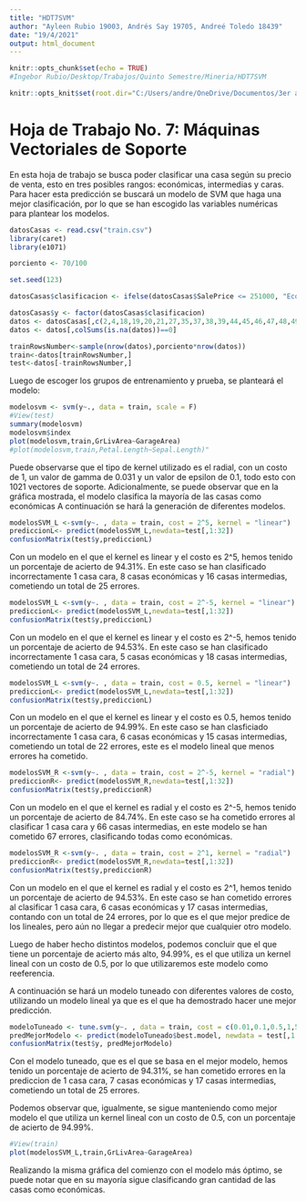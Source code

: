 ```yaml
---
title: "HDT7SVM"
author: "Ayleen Rubio 19003, Andrés Say 19705, Andreé Toledo 18439"
date: "19/4/2021"
output: html_document
---
```


```r
knitr::opts_chunk$set(echo = TRUE)
#Ingebor Rubio/Desktop/Trabajos/Quinto Semestre/Mineria/HDT7SVM

knitr::opts_knit$set(root.dir="C:/Users/andre/OneDrive/Documentos/3er año/1er semestre/Minería de datos/proyecto/HDT7SVM")
```

# Hoja de Trabajo No. 7: Máquinas Vectoriales de Soporte

En esta hoja de trabajo se busca poder clasificar una casa según su precio de venta, esto en tres posibles rangos: económicas, intermedias y caras. Para hacer esta predicción se buscará un modelo de SVM que haga una mejor clasificación, por lo que se han escogido las variables numéricas para plantear los modelos.

```r
datosCasas <- read.csv("train.csv")
library(caret)
library(e1071)

porciento <- 70/100

set.seed(123)

datosCasas$clasificacion <- ifelse(datosCasas$SalePrice <= 251000, "Economicas", ifelse(datosCasas$SalePrice <= 538000, "Intermedias", ifelse(datosCasas$SalePrice <= 755000, "Caras")))

datosCasas$y <- factor(datosCasas$clasificacion)
datos <- datosCasas[,c(2,4,18,19,20,21,27,35,37,38,39,44,45,46,47,48,49,50,51,52,53,55,57,60,62,63,67,68,69,70,71,72,76,77,78,83)]
datos <- datos[,colSums(is.na(datos))==0]

trainRowsNumber<-sample(nrow(datos),porciento*nrow(datos))
train<-datos[trainRowsNumber,]
test<-datos[-trainRowsNumber,]
```

Luego de escoger los grupos de entrenamiento y prueba, se planteará el modelo:

```r
modelosvm <- svm(y~., data = train, scale = F)
#View(test)
summary(modelosvm)
modelosvm$index
plot(modelosvm,train,GrLivArea~GarageArea)
#plot(modelosvm,train,Petal.Length~Sepal.Length)"
```

Puede observarse que el tipo de kernel utilizado es el radial, con un costo de 1, un valor de gamma de 0.031 y un valor de epsilon de 0.1, todo esto con 1021 vectores de soporte. Adicionalmente, se puede observar que en la gráfica mostrada, el modelo clasifica la mayoría de las casas como económicas 
A continuación se hará la generación de diferentes modelos.

```r
modelosSVM_L <-svm(y~. , data = train, cost = 2^5, kernel = "linear")
prediccionL<- predict(modelosSVM_L,newdata=test[,1:32])
confusionMatrix(test$y,prediccionL)
```

Con un modelo en el que el kernel es linear y el costo es 2^5, hemos tenido un porcentaje de acierto de 94.31%. En este caso se han clasificado incorrectamente 1 casa cara, 8 casas económicas y 16 casas intermedias, cometiendo un total de 25 errores.

```r
modelosSVM_L <-svm(y~. , data = train, cost = 2^-5, kernel = "linear")
prediccionL<- predict(modelosSVM_L,newdata=test[,1:32])
confusionMatrix(test$y,prediccionL)
```

Con un modelo en el que el kernel es linear y el costo es 2^-5, hemos tenido un porcentaje de acierto de 94.53%. En este caso se han clasificado incorrectamente 1 casa cara, 5 casas económicas y 18 casas intermedias, cometiendo un total de 24 errores.

```r
modelosSVM_L <-svm(y~. , data = train, cost = 0.5, kernel = "linear")
prediccionL<- predict(modelosSVM_L,newdata=test[,1:32])
confusionMatrix(test$y,prediccionL)
```

Con un modelo en el que el kernel es linear y el costo es 0.5, hemos tenido un porcentaje de acierto de 94.99%. En este caso se han clasficiado incorrectamente 1 casa cara, 6 casas económicas y 15 casas intermedias, cometiendo un total de 22 errores, este es el modelo lineal que menos errores ha cometido.

```r
modelosSVM_R <-svm(y~. , data = train, cost = 2^-5, kernel = "radial")
prediccionR<- predict(modelosSVM_R,newdata=test[,1:32])
confusionMatrix(test$y,prediccionR)
```

Con un modelo en el que el kernel es radial y el costo es 2^-5, hemos tenido un porcentaje de acierto de 84.74%. En este caso se ha cometido errores al clasificar 1 casa cara y 66 casas intermedias, en este modelo se han cometido 67 errores, clasificando todas como económicas.

```r
modelosSVM_R <-svm(y~. , data = train, cost = 2^1, kernel = "radial")
prediccionR<- predict(modelosSVM_R,newdata=test[,1:32])
confusionMatrix(test$y,prediccionR)
```

Con un modelo en el que el kernel es radial y el costo es 2^1, hemos tenido un porcentaje de acierto de 94.53%. En este caso se han cometido errores al clasificar 1 casa cara, 6 casas económicas y 17 casas intermedias, contando con un total de 24 errores, por lo que es el que mejor predice de los lineales, pero aún no llegar a predecir mejor que cualquier otro modelo.

Luego de haber hecho distintos modelos, podemos concluir que el que tiene un porcentaje de acierto más alto, 94.99%, es el que utiliza un kernel lineal con un costo de 0.5, por lo que utilizaremos este modelo como reeferencia.

A continuación se hará un modelo tuneado con diferentes valores de costo, utilizando un modelo lineal ya que es el que ha demostrado hacer une mejor predicción.

```r
modeloTuneado <- tune.svm(y~. , data = train, cost = c(0.01,0.1,0.5,1,5,10,16,20,32), kernel = "linear")
predMejorModelo <- predict(modeloTuneado$best.model, newdata = test[,1:32])
confusionMatrix(test$y, predMejorModelo)
```

Con el modelo tuneado, que es el que se basa en el mejor modelo, hemos tenido un porcentaje de acierto de 94.31%, se han cometido errores en la prediccion de 1 casa cara, 7 casas económicas y 17 casas intermedias, cometiendo un total de 25 errores.

Podemos observar que, igualmente, se sigue manteniendo como mejor modelo el que utiliza un kernel lineal con un costo de 0.5, con un porcentaje de acierto de 94.99%.

```r
#View(train)
plot(modelosSVM_L,train,GrLivArea~GarageArea)
```

Realizando la misma gráfica del comienzo con el modelo más óptimo, se puede notar que en su mayoría sigue clasificando gran cantidad de las casas como económicas.